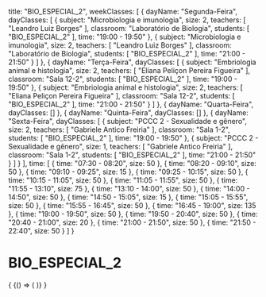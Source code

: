   title: "BIO_ESPECIAL_2",
  weekClasses: [
    {
      dayName: "Segunda-Feira",
      dayClasses: [
        {
          subject: "Microbiologia e imunologia",
          size: 2,
          teachers: [
            "Leandro Luiz Borges"
          ],
          classroom: "Laboratório de Biologia",
          students: [
            "BIO_ESPECIAL_2"
          ],
          time: "19:00 - 19:50"
        },
        {
          subject: "Microbiologia e imunologia",
          size: 2,
          teachers: [
            "Leandro Luiz Borges"
          ],
          classroom: "Laboratório de Biologia",
          students: [
            "BIO_ESPECIAL_2"
          ],
          time: "21:00 - 21:50"
        }
      ]
    },
    {
      dayName: "Terça-Feira",
      dayClasses: [
        {
          subject: "Embriologia animal e histologia",
          size: 2,
          teachers: [
            "Eliana Peliçon Pereira Figueira"
          ],
          classroom: "Sala 12-2",
          students: [
            "BIO_ESPECIAL_2"
          ],
          time: "19:00 - 19:50"
        },
        {
          subject: "Embriologia animal e histologia",
          size: 2,
          teachers: [
            "Eliana Peliçon Pereira Figueira"
          ],
          classroom: "Sala 12-2",
          students: [
            "BIO_ESPECIAL_2"
          ],
          time: "21:00 - 21:50"
        }
      ]
    },
    {
      dayName: "Quarta-Feira",
      dayClasses: []
    },
    {
      dayName: "Quinta-Feira",
      dayClasses: []
    },
    {
      dayName: "Sexta-Feira",
      dayClasses: [
        {
          subject: "PCCC 2 - Sexualidade e gênero",
          size: 2,
          teachers: [
            "Gabriele Antico Freiria"
          ],
          classroom: "Sala 1-2",
          students: [
            "BIO_ESPECIAL_2"
          ],
          time: "19:00 - 19:50"
        },
        {
          subject: "PCCC 2 - Sexualidade e gênero",
          size: 1,
          teachers: [
            "Gabriele Antico Freiria"
          ],
          classroom: "Sala 1-2",
          students: [
            "BIO_ESPECIAL_2"
          ],
          time: "21:00 - 21:50"
        }
      ]
    }
  ],
  time: [
    {
      time: "07:30 - 08:20",
      size: 50
    },
    {
      time: "08:20 - 09:10",
      size: 50
    },
    {
      time: "09:10 - 09:25",
      size: 15
    },
    {
      time: "09:25 - 10:15",
      size: 50
    },
    {
      time: "10:15 - 11:05",
      size: 50
    },
    {
      time: "11:05 - 11:55",
      size: 50
    },
    {
      time: "11:55 - 13:10",
      size: 75
    },
    {
      time: "13:10 - 14:00",
      size: 50
    },
    {
      time: "14:00 - 14:50",
      size: 50
    },
    {
      time: "14:50 - 15:05",
      size: 15
    },
    {
      time: "15:05 - 15:55",
      size: 50
    },
    {
      time: "15:55 - 16:45",
      size: 50
    },
    {
      time: "16:45 - 19:00",
      size: 135
    },
    {
      time: "19:00 - 19:50",
      size: 50
    },
    {
      time: "19:50 - 20:40",
      size: 50
    },
    {
      time: "20:40 - 21:00",
      size: 20
    },
    {
      time: "21:00 - 21:50",
      size: 50
    },
    {
      time: "21:50 - 22:40",
      size: 50
    }
  ]
}

# BIO_ESPECIAL_2

<div>
  {
    <BrowserOnly>
      {() => (
        <Grid
          title={data.title}
          weekClasses={data.weekClasses}
          time={data.time}
        />
      )}
    </BrowserOnly>
  }
</div>
